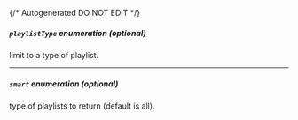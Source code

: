 {/* Autogenerated DO NOT EDIT  */}

##### `playlistType` _enumeration (optional)_
limit to a type of playlist.

<Collapsible openLabel={Labels.showProperties} closeLabel={Labels.hideProperties}>
  <PlaylistType />
</Collapsible>

---
##### `smart` _enumeration (optional)_
type of playlists to return (default is all).

<Collapsible openLabel={Labels.showProperties} closeLabel={Labels.hideProperties}>
  <QueryParamSmart />
</Collapsible>


